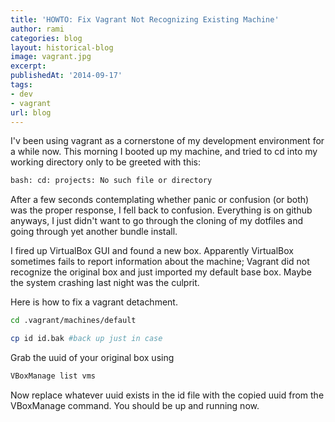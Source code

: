 ```yaml
---
title: 'HOWTO: Fix Vagrant Not Recognizing Existing Machine'
author: rami
categories: blog
layout: historical-blog
image: vagrant.jpg
excerpt:
publishedAt: '2014-09-17'
tags:
- dev
- vagrant
url: blog
---
```


I'v been using vagrant as a cornerstone of my development environment for a while now. This morning I booted up my machine, and tried to cd into my working directory only to be greeted with this:

```bash
bash: cd: projects: No such file or directory
```

After a few seconds contemplating whether panic or confusion (or both) was the proper response, I fell back to confusion. Everything is on github anyways, I just didn't want to go through the cloning of my dotfiles and going through yet another bundle install.

I fired up VirtualBox GUI and found a new box. Apparently VirtualBox sometimes fails to report information about the machine; Vagrant did not recognize the original box and just imported my default base box. Maybe the system crashing last night was the culprit.

Here is how to fix a vagrant detachment.

```bash
cd .vagrant/machines/default
```

```bash
cp id id.bak #back up just in case
```

Grab the uuid of your original box using

```bash
VBoxManage list vms
```

Now replace whatever uuid exists in the id file with the copied uuid from the VBoxManage command. You should be up and running now.
